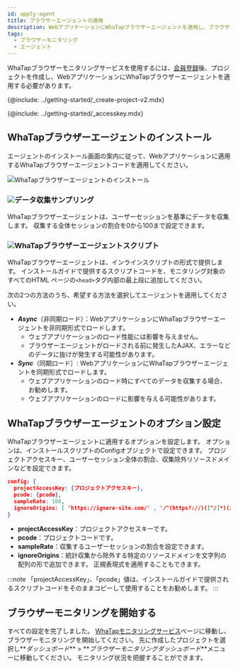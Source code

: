 ```yaml
---
id: apply-agent
title: ブラウザーエージェントの適用
description: WebアプリケーションにWhaTapブラウザーエージェントを適用し、ブラウザーのモニタリングを開始してください。
tags:
  - ブラウザーモニタリング
  - エージェント
---
```



WhaTapブラウザーモニタリングサービスを使用するには、[会員登録](https://www.whatap.io/ko/signup/)後、プロジェクトを作成し、WebアプリケーションにWhaTapブラウザーエージェントを適用する必要があります。

{@include: ../getting-started/_create-project-v2.mdx}   

{@include: ../getting-started/_accesskey.mdx}

## WhaTapブラウザーエージェントのインストール

エージェントのインストール画面の案内に従って、Webアプリケーションに適用するWhaTapブラウザーエージェントコードを適用してください。

![WhaTapブラウザーエージェントのインストール](/img/rum-apply-agent.png)

### ![](/img/number-01.png)データ収集サンプリング

WhaTapブラウザーエージェントは、ユーザーセッションを基準にデータを収集します。 収集する全体セッションの割合を0から100まで設定できます。

### ![](/img/number-02.png)WhaTapブラウザーエージェントスクリプト

WhaTapブラウザーエージェントは、インラインスクリプトの形式で提供します。 インストールガイドで提供するスクリプトコードを、モニタリング対象のすべてのHTML ページの`<head>`タグ内部の最上段に追加してください。

次の2つの方法のうち、希望する方法を選択してエージェントを適用してください。

-   **_Async_**（非同期ロード）：WebアプリケーションにWhaTapブラウザーエージェントを非同期形式でロードします。 
    -   ウェブアプリケーションのロード性能には影響を与えません。 
    -   ブラウザーエージェントがロードされる前に発生したAJAX、エラーなどのデータに抜けが発生する可能性があります。
-   **_Sync_**（同期ロード）: WebアプリケーションにWhaTapブラウザーエージェントを同期形式でロードします。
    -   ウェブアプリケーションのロード時にすべてのデータを収集する場合、お勧めします。 
    -   ウェブアプリケーションのロードに影響を与える可能性があります。

## WhaTapブラウザーエージェントのオプション設定

WhaTapブラウザーエージェントに適用するオプションを設定します。 オプションは、インストールスクリプトのConfigオブジェクトで設定できます。 プロジェクトアクセスキー、ユーザーセッション全体の割合、収集除外リソースドメインなどを設定できます。

```json title='config example' showLineNumbers
config: {
  projectAccessKey: {プロジェクトアクセスキー},
  pcode: {pcode},
  sampleRate: 100,
  ignoreOrigins: [ 'https://ignore-site.com/' , '/^(https?://)([^/]*)(ignore-site.io)(/)(.*)/i' ],
}
```

-   **projectAccessKey**：プロジェクトアクセスキーです。
-   **pcode**：プロジェクトコードです。
-   **sampleRate**：収集するユーザーセッションの割合を設定できます。
-   **ignoreOrigins**：統計収集から除外する特定のリソースドメインを文字列の配列の形で追加できます。 正規表現式を適用することもできます。

:::note
「projectAccessKey」、「pcode」値は、インストールガイドで提供されるスクリプトコードをそのままコピーして使用することをお勧めします。
:::

## ブラウザーモニタリングを開始する

すべての設定を完了しました。 [WhaTapモニタリングサービス](https://service.whatap.io)ページに移動し、ブラウザーモニタリングを開始してください。 先に作成したプロジェクトを選択し**_ダッシュボード_** > **_ブラウザーモニタリングダッシュボード_**メニューに移動してください。 モニタリング状況を把握することができます。
